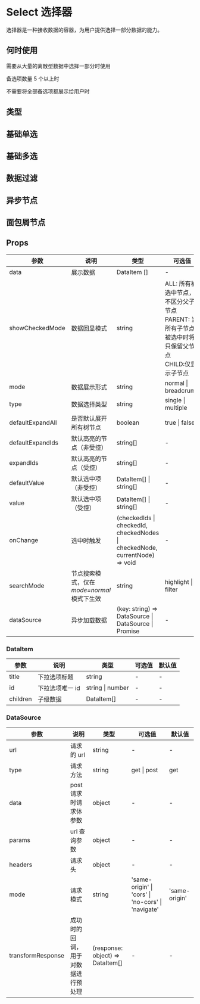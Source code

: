 # Select 选择器

选择器是一种接收数据的容器，为用户提供选择一部分数据的能力。

## 何时使用

需要从大量的离散型数据中选择一部分时使用

备选项数量 5 个以上时

不需要将全部备选项都展示给用户时

## 类型

## 基础单选


<DemoSingle />

## 基础多选

<DemoMultiple />

## 数据过滤

<DemoFilter />

## 异步节点

<DemoAsync />

## 面包屑节点

<DemoBread />


## Props

| 参数               | 说明                                                                    | 类型                                                                     | 可选值                          | 默认值    |
| ------------------ | ----------------------------------------------------------------------- | ------------------------------------------------------------------------ | ------------------------------- | --------- |
| data               | 展示数据                                                                | DataItem []                                                              | -                               | -         |
| showCheckedMode    | 数据回显模式                                                            | string                                                                   | ALL: 所有被选中节点，不区分父子节点 <br/>PARENT: 当所有子节点被选中时将只保留父节点<br/>CHILD:仅显示子节点                 | CHILD         |
| mode               | 数据展示形式                                                            | string                                                                   | normal \| breadcrumb                   | false     |
| type               | 数据选择类型                                                            | string                                                                   | single \| multiple                   | false     |
| defaultExpandAll   | 是否默认展开所有树节点                                                  | boolean                                                                  | true \| false                   | false     |
| defaultExpandIds   | 默认高亮的节点（非受控）                                                | string[]                                                                 | -                   | -     |
| expandIds          | 默认高亮的节点（受控）                                                  | string[]                                                                 | -                   | -     |
| defaultValue       | 默认选中项 （非受控）                                                   | DataItem[] \| string[]                                                   | -                               | -         |
| value              | 默认选中项  （受控）                                                    | DataItem[] \| string[]                                                   | -                               | -         |
| onChange           | 选中时触发                                                              | (checkedIds \| checkedId, checkedNodes \| checkedNode, currentNode) => void                                               | -                               | -         |
| searchMode         | 节点搜索模式，仅在*mode=normal*模式下生效                               | string                                                                   | highlight \| filter                   | -     |
| dataSource         | 异步加载数据                                                            | (key: string) => DataSource \| DataSource \| Promise                     | -                               |-        |


### DataItem

| 参数     | 说明            | 类型             | 可选值 | 默认值 |
| -------- | --------------- | ---------------- | ------ | ------ |
| title    | 下拉选项标题    | string           | -      | -      |
| id       | 下拉选项唯一 id | string \| number | -      | -      |
| children | 子级数据        | DataItem[]       | -      | -      |

### DataSource

| 参数              | 说明                               | 类型                             | 可选值                                             | 默认值        |
| ----------------- | ---------------------------------- | -------------------------------- | -------------------------------------------------- | ------------- |
| url               | 请求的 url                         | string                           | -                                                  | -             |
| type              | 请求方法                           | string                           | get \| post                                        | get           |
| data              | post 请求时请求体参数              | object                           | -                                                  | -             |
| params            | url 查询参数                       | object                           | -                                                  | -             |
| headers           | 请求头                             | object                           | -                                                  | -             |
| mode              | 请求模式                           | string                           | 'same-origin' \| 'cors' \| 'no-cors' \| 'navigate' | 'same-origin' |
| transformResponse | 成功时的回调，用于对数据进行预处理 | (response: object) => DataItem[] | -                                                  | -             |
